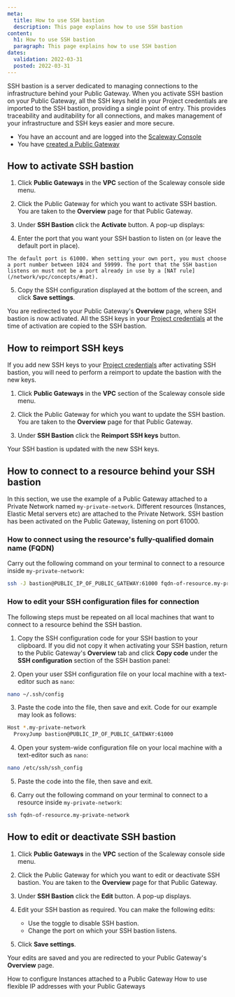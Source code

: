 ```yaml
---
meta:
  title: How to use SSH bastion
  description: This page explains how to use SSH bastion
content:
  h1: How to use SSH bastion
  paragraph: This page explains how to use SSH bastion
dates:
  validation: 2022-03-31
  posted: 2022-03-31
---
```


SSH bastion is a server dedicated to managing connections to the infrastructure behind your Public Gateway. When you activate SSH bastion on your Public Gateway, all the SSH keys held in your Project credentials are imported to the SSH bastion, providing a single point of entry. This provides traceability and auditability for all connections, and makes management of your infrastructure and SSH keys easier and more secure.

<Message type="requirement">

  - You have an account and are logged into the [Scaleway Console](https://console.scaleway.com)
  - You have [created a Public Gateway](/compute/instances/how-to/create-a-public-gateway)
  
</Message>

## How to activate SSH bastion

1. Click **Public Gateways** in the **VPC** section of the Scaleway console side menu.

2. Click the Public Gateway for which you want to activate SSH bastion. You are taken to the **Overview** page for that Public Gateway.

  <Lightbox src="scaleway-ssh-bastion-activate.webp" alt="" />

3. Under **SSH Bastion** click the **Activate** button. A pop-up displays:

  <Lightbox src="scaleway-activate-ssh-bastion-popup.webp" alt="" />

4. Enter the port that you want your SSH bastion to listen on (or leave the default port in place).

  <Message type="tip">

    The default port is 61000. When setting your own port, you must choose a port number between 1024 and 59999. The port that the SSH bastion listens on must not be a port already in use by a [NAT rule](/network/vpc/concepts/#nat).

  </Message>

5. Copy the SSH configuration displayed at the bottom of the screen, and click **Save settings**.

  You are redirected to your Public Gateway's **Overview** page, where SSH bastion is now activated. All the SSH keys in your [Project credentials](/console/my-project/concepts/#credentials) at the time of activation are copied to the SSH bastion.

## How to reimport SSH keys

If you add new SSH keys to your [Project credentials](/console/my-project/concepts/#credentials) after activating SSH bastion, you will need to perform a reimport to update the bastion with the new keys.

1. Click **Public Gateways** in the **VPC** section of the Scaleway console side menu.

2. Click the Public Gateway for which you want to update the SSH bastion. You are taken to the **Overview** page for that Public Gateway.

3. Under **SSH Bastion** click the **Reimport SSH keys** button.

  <Lightbox src="scaleway-ssh-bastion-reimport.webp" alt="" />

  Your SSH bastion is updated with the new SSH keys.

## How to connect to a resource behind your SSH bastion

In this section, we use the example of a Public Gateway attached to a Private Network named `my-private-network`. Different resources (Instances, Elastic Metal servers etc) are attached to the Private Network. SSH bastion has been activated on the Public Gateway, listening on port 61000.

### How to connect using the resource's fully-qualified domain name (FQDN)

Carry out the following command on your terminal to connect to a resource inside `my-private-network`:

```bash
ssh -J bastion@PUBLIC_IP_OF_PUBLIC_GATEWAY:61000 fqdn-of-resource.my-private-network
```

### How to edit your SSH configuration files for connection

The following steps must be repeated on all local machines that want to connect to a resource behind the SSH bastion.

1. Copy the SSH configuration code for your SSH bastion to your clipboard. If you did not copy it when activating your SSH bastion, return to the Public Gateway's **Overview** tab and click **Copy code** under the **SSH configuration** section of the SSH bastion panel:

  <Lightbox src="scaleway-ssh-bastion-reimport.webp" alt="" />

2. Open your user SSH configuration file on your local machine with a text-editor such as `nano`: 

  ```bash
  nano ~/.ssh/config
  ```

3. Paste the code into the file, then save and exit. Code for our example may look as follows:

  ```bash
  Host *.my-private-network
    ProxyJump bastion@PUBLIC_IP_OF_PUBLIC_GATEWAY:61000
  ```

4. Open your system-wide configuration file on your local machine with a text-editor such as `nano`: 

  ```bash
  nano /etc/ssh/ssh_config
  ```

5. Paste the code into the file, then save and exit.

6. Carry out the following command on your terminal to connect to a resource inside `my-private-network`:

  ```bash
  ssh fqdn-of-resource.my-private-network
  ```

## How to edit or deactivate SSH bastion

1. Click **Public Gateways** in the **VPC** section of the Scaleway console side menu.

2. Click the Public Gateway for which you want to edit or deactivate SSH bastion. You are taken to the **Overview** page for that Public Gateway.

3. Under **SSH Bastion** click the <Icon name="edit" /> **Edit** button. A pop-up displays.

4. Edit your SSH bastion as required. You can make the following edits:
    - Use the <Icon name="toggle" /> toggle to disable SSH bastion.
    - Change the port on which your SSH bastion listens.

5. Click **Save settings**.

  Your edits are saved and you are redirected to your Public Gateway's **Overview** page.


<Navigation title="See Also">
  <PreviousButton to="/network/vpc/how-to/configure-instances-public-gw/">How to configure Instances attached to a Public Gateway</PreviousButton>
  <NextButton to="/network/vpc/how-to/use-flexible-ips/">How to use flexible IP addresses with your Public Gateways</NextButton>
</Navigation>
